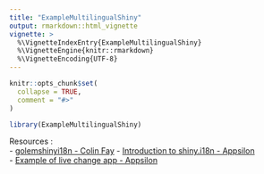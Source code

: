 ```yaml
---
title: "ExampleMultilingualShiny"
output: rmarkdown::html_vignette
vignette: >
  %\VignetteIndexEntry{ExampleMultilingualShiny}
  %\VignetteEngine{knitr::rmarkdown}
  %\VignetteEncoding{UTF-8}
---
```


```r
knitr::opts_chunk$set(
  collapse = TRUE,
  comment = "#>"
)
```

```r
library(ExampleMultilingualShiny)
```

Resources :  
- [golemshinyi18n - Colin Fay](https://github.com/ColinFay/golemexamples/tree/master/golemshinyi18n)
- [Introduction to shiny.i18n - Appsilon](https://appsilon.github.io/shiny.i18n/articles/basics.html)  
- [Example of live change app - Appsilon](https://github.com/Appsilon/shiny.i18n/blob/main/examples/live_language_change/browser_app.R)
